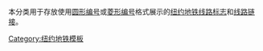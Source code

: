 本分类用于存放使用[[Template:圆形编号|圆形编号]]或[[Template:圆形编号|菱形编号]]格式展示的[[纽约地铁|纽约地铁]][[Template:纽约地铁线路标志|线路标志]]和[[Template:纽约地铁线路链接|线路链接]]。

[[Category:纽约地铁模板|Category:纽约地铁模板]]